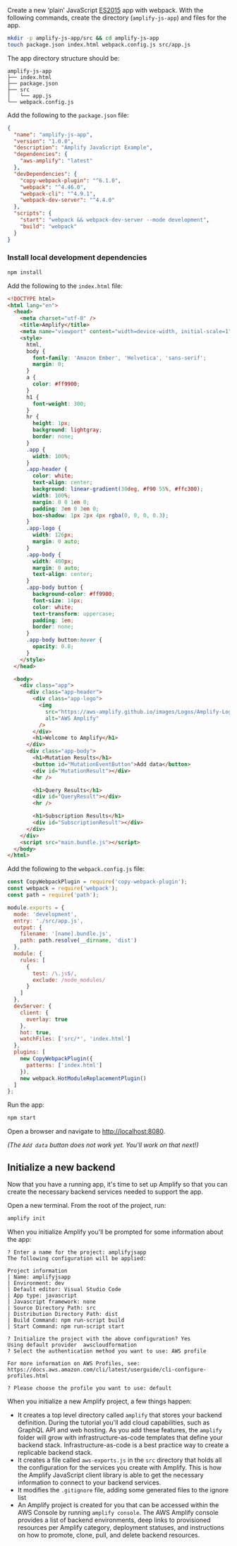 Create a new ‘plain’ JavaScript <a href="https://babeljs.io/docs/en/learn/" target="_blank">ES2015</a> app with webpack. With the following commands, create the directory (`amplify-js-app`) and files for the app.

```bash
mkdir -p amplify-js-app/src && cd amplify-js-app
touch package.json index.html webpack.config.js src/app.js
```

The app directory structure should be:

```console
amplify-js-app
├── index.html
├── package.json
├── src
│   └── app.js
└── webpack.config.js
```

Add the following to the `package.json` file:

```json
{
  "name": "amplify-js-app",
  "version": "1.0.0",
  "description": "Amplify JavaScript Example",
  "dependencies": {
    "aws-amplify": "latest"
  },
  "devDependencies": {
    "copy-webpack-plugin": "^6.1.0",
    "webpack": "^4.46.0",
    "webpack-cli": "^4.9.1",
    "webpack-dev-server": "^4.4.0"
  },
  "scripts": {
    "start": "webpack && webpack-dev-server --mode development",
    "build": "webpack"
  }
}
```

### Install local development dependencies

```bash
npm install
```

Add the following to the `index.html` file:

```html
<!DOCTYPE html>
<html lang="en">
  <head>
    <meta charset="utf-8" />
    <title>Amplify</title>
    <meta name="viewport" content="width=device-width, initial-scale=1" />
    <style>
      html,
      body {
        font-family: 'Amazon Ember', 'Helvetica', 'sans-serif';
        margin: 0;
      }
      a {
        color: #ff9900;
      }
      h1 {
        font-weight: 300;
      }
      hr {
        height: 1px;
        background: lightgray;
        border: none;
      }
      .app {
        width: 100%;
      }
      .app-header {
        color: white;
        text-align: center;
        background: linear-gradient(30deg, #f90 55%, #ffc300);
        width: 100%;
        margin: 0 0 1em 0;
        padding: 3em 0 3em 0;
        box-shadow: 1px 2px 4px rgba(0, 0, 0, 0.3);
      }
      .app-logo {
        width: 126px;
        margin: 0 auto;
      }
      .app-body {
        width: 400px;
        margin: 0 auto;
        text-align: center;
      }
      .app-body button {
        background-color: #ff9900;
        font-size: 14px;
        color: white;
        text-transform: uppercase;
        padding: 1em;
        border: none;
      }
      .app-body button:hover {
        opacity: 0.8;
      }
    </style>
  </head>

  <body>
    <div class="app">
      <div class="app-header">
        <div class="app-logo">
          <img
            src="https://aws-amplify.github.io/images/Logos/Amplify-Logo-White.svg"
            alt="AWS Amplify"
          />
        </div>
        <h1>Welcome to Amplify</h1>
      </div>
      <div class="app-body">
        <h1>Mutation Results</h1>
        <button id="MutationEventButton">Add data</button>
        <div id="MutationResult"></div>
        <hr />

        <h1>Query Results</h1>
        <div id="QueryResult"></div>
        <hr />

        <h1>Subscription Results</h1>
        <div id="SubscriptionResult"></div>
      </div>
    </div>
    <script src="main.bundle.js"></script>
  </body>
</html>
```

Add the following to the `webpack.config.js` file:

```js
const CopyWebpackPlugin = require('copy-webpack-plugin');
const webpack = require('webpack');
const path = require('path');

module.exports = {
  mode: 'development',
  entry: './src/app.js',
  output: {
    filename: '[name].bundle.js',
    path: path.resolve(__dirname, 'dist')
  },
  module: {
    rules: [
      {
        test: /\.js$/,
        exclude: /node_modules/
      }
    ]
  },
  devServer: {
    client: {
      overlay: true
    },
    hot: true,
    watchFiles: ['src/*', 'index.html']
  },
  plugins: [
    new CopyWebpackPlugin({
      patterns: ['index.html']
    }),
    new webpack.HotModuleReplacementPlugin()
  ]
};
```

Run the app:

```bash
npm start
```

Open a browser and navigate to <http://localhost:8080>.

_(The `Add data` button does not work yet. You'll work on that next!)_

## Initialize a new backend

Now that you have a running app, it's time to set up Amplify so that you can create the necessary backend services needed to support the app. 

Open a new terminal. From the root of the project, run:

```bash
amplify init
```

When you initialize Amplify you'll be prompted for some information about the app:

```console
? Enter a name for the project: amplifyjsapp
The following configuration will be applied:

Project information
| Name: amplifyjsapp
| Environment: dev
| Default editor: Visual Studio Code
| App type: javascript
| Javascript framework: none
| Source Directory Path: src
| Distribution Directory Path: dist
| Build Command: npm run-script build
| Start Command: npm run-script start

? Initialize the project with the above configuration? Yes
Using default provider  awscloudformation
? Select the authentication method you want to use: AWS profile

For more information on AWS Profiles, see:
https://docs.aws.amazon.com/cli/latest/userguide/cli-configure-profiles.html

? Please choose the profile you want to use: default
```

When you initialize a new Amplify project, a few things happen:

- It creates a top level directory called `amplify` that stores your backend definition. During the tutorial you'll add cloud capabilities, such as GraphQL API and web hosting. As you add these features, the `amplify` folder will grow with infrastructure-as-code templates that define your backend stack. Infrastructure-as-code is a best practice way to create a replicable backend stack.
- It creates a file called `aws-exports.js` in the `src` directory that holds all the configuration for the services you create with Amplify. This is how the Amplify JavaScript client library is able to get the necessary information to connect to your backend services.
- It modifies the `.gitignore` file, adding some generated files to the ignore list
- An Amplify project is created for you that can be accessed within the AWS Console by running `amplify console`. The AWS Amplify console provides a list of backend environments, deep links to provisioned resources per Amplify category, deployment statuses, and instructions on how to promote, clone, pull, and delete backend resources.
